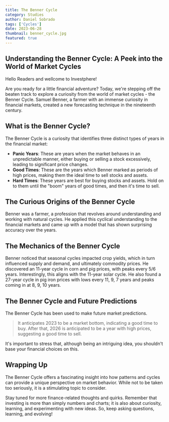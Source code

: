 ```yaml
---
title: The Benner Cycle
category: Studies
author: Daniel Sobrado
tags: ['Cycles']
date: 2023-06-28
thumbnail: benner_cycle.jpg
featured: true
---
```

## Understanding the Benner Cycle: A Peek into the World of Market Cycles

Hello Readers and wellcome to Investphere!

Are you ready for a little financial adventure? Today, we're stepping off the beaten track to explore a curiosity from the world of market cycles - the Benner Cycle. Samuel Benner, a farmer with an immense curiosity in financial markets, created a new forecasting technique in the nineteenth century. 

## What is the Benner Cycle?

The Benner Cycle is a curiosity that identifies three distinct types of years in the financial market:

* **Panic Years**: These are years when the market behaves in an unpredictable manner, either buying or selling a stock excessively, leading to significant price changes.
* **Good Times**: These are the years which Benner marked as periods of high prices, making them the ideal time to sell stocks and assets.
* **Hard Times**: These years are best for buying stocks and assets. Hold on to them until the "boom" years of good times, and then it's time to sell.

## The Curious Origins of the Benner Cycle

Benner was a farmer, a profession that revolves around understanding and working with natural cycles. He applied this cyclical understanding to the financial markets and came up with a model that has shown surprising accuracy over the years.

## The Mechanics of the Benner Cycle

Benner noticed that seasonal cycles impacted crop yields, which in turn influenced supply and demand, and ultimately commodity prices. He discovered an 11-year cycle in corn and pig prices, with peaks every 5/6 years. Interestingly, this aligns with the 11-year solar cycle. He also found a 27-year cycle in pig iron prices with lows every 11, 9, 7 years and peaks coming in at 8, 9, 10 years.

## The Benner Cycle and Future Predictions

The Benner Cycle has been used to make future market predictions. 

> It anticipates 2023 to be a market bottom, indicating a good time to buy. After that, 2026 is anticipated to be a year with high prices, suggesting a good time to sell.

It's important to stress that, although being an intriguing idea, you shouldn't base your financial choices on this. 

## Wrapping Up

The Benner Cycle offers a fascinating insight into how patterns and cycles can provide a unique perspective on market behavior. While not to be taken too seriously, it is a stimulating topic to consider.

Stay tuned for more finance-related thoughts and quirks. Remember that investing is more than simply numbers and charts; it is also about curiosity, learning, and experimenting with new ideas. So, keep asking questions, learning, and evolving!

